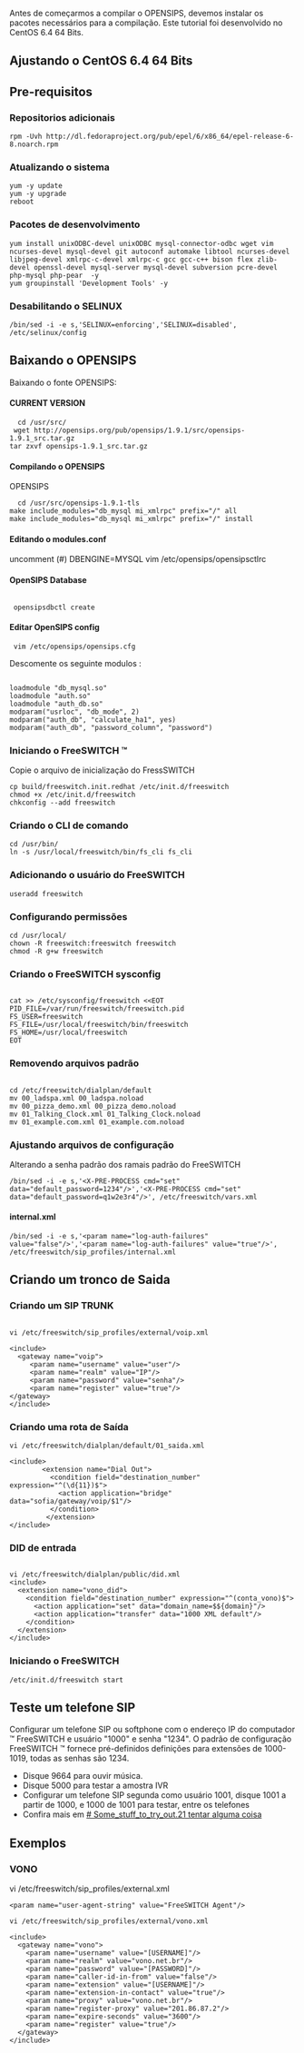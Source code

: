 Antes de começarmos a compilar o OPENSIPS, devemos instalar os pacotes necessários para a compilação. Este tutorial foi desenvolvido no CentOS 6.4 64 Bits.
== Ajustando o CentOS 6.4 64 Bits ==
== Pre-requisitos ==
===Repositorios adicionais===
<pre>
rpm -Uvh http://dl.fedoraproject.org/pub/epel/6/x86_64/epel-release-6-8.noarch.rpm
</pre>
===Atualizando o sistema===
<pre>
yum -y update
yum -y upgrade
reboot
</pre>

=== Pacotes de desenvolvimento ===
<pre>
yum install unixODBC-devel unixODBC mysql-connector-odbc wget vim ncurses-devel mysql-devel git autoconf automake libtool ncurses-devel libjpeg-devel xmlrpc-c-devel xmlrpc-c gcc gcc-c++ bison flex zlib-devel openssl-devel mysql-server mysql-devel subversion pcre-devel php-mysql php-pear  -y
yum groupinstall 'Development Tools' -y

</pre>

=== Desabilitando o SELINUX ===
<pre>
/bin/sed -i -e s,'SELINUX=enforcing','SELINUX=disabled', /etc/selinux/config
</pre>

== Baixando o OPENSIPS ==
Baixando o fonte OPENSIPS:

==== CURRENT VERSION ====
<pre>
  cd /usr/src/
 wget http://opensips.org/pub/opensips/1.9.1/src/opensips-1.9.1_src.tar.gz
tar zxvf opensips-1.9.1_src.tar.gz
</pre>


==== Compilando o OPENSIPS ====
OPENSIPS
<pre>
  cd /usr/src/opensips-1.9.1-tls
make include_modules="db_mysql mi_xmlrpc" prefix="/" all
make include_modules="db_mysql mi_xmlrpc" prefix="/" install
</pre>

==== Editando o modules.conf ==== 
uncomment (#) DBENGINE=MYSQL
vim /etc/opensips/opensipsctlrc
==== OpenSIPS Database ====

<pre> 
 opensipsdbctl create
</pre>

==== Editar OpenSIPS config ====

<pre>
 vim /etc/opensips/opensips.cfg
</pre>

Descomente os seguinte modulos :

<pre>

loadmodule "db_mysql.so"
loadmodule "auth.so"
loadmodule "auth_db.so"
modparam("usrloc", "db_mode", 2)
modparam("auth_db", "calculate_ha1", yes)  
modparam("auth_db", "password_column", "password")

</pre>

=== Iniciando o FreeSWITCH ™ ===

Copie o arquivo de inicialização do FressSWITCH

<pre>
cp build/freeswitch.init.redhat /etc/init.d/freeswitch
chmod +x /etc/init.d/freeswitch
chkconfig --add freeswitch
</pre>

=== Criando o CLI de comando ===

<pre>
cd /usr/bin/
ln -s /usr/local/freeswitch/bin/fs_cli fs_cli
</pre>

=== Adicionando o usuário do FreeSWITCH ===

<pre>
useradd freeswitch
</pre>

=== Configurando permissões ===
<pre>
cd /usr/local/
chown -R freeswitch:freeswitch freeswitch
chmod -R g+w freeswitch
</pre>

=== Criando o FreeSWITCH sysconfig ===

<pre>

cat >> /etc/sysconfig/freeswitch <<EOT
PID_FILE=/var/run/freeswitch/freeswitch.pid
FS_USER=freeswitch
FS_FILE=/usr/local/freeswitch/bin/freeswitch
FS_HOME=/usr/local/freeswitch
EOT
</pre>

=== Removendo arquivos padrão ===

<pre>

cd /etc/freeswitch/dialplan/default
mv 00_ladspa.xml 00_ladspa.noload
mv 00_pizza_demo.xml 00_pizza_demo.noload
mv 01_Talking_Clock.xml 01_Talking_Clock.noload
mv 01_example.com.xml 01_example.com.noload
</pre>

=== Ajustando arquivos de configuração ===

Alterando a senha padrão dos ramais padrão do FreeSWITCH

<pre>
/bin/sed -i -e s,'<X-PRE-PROCESS cmd="set" data="default_password=1234"/>','<X-PRE-PROCESS cmd="set" data="default_password=q1w2e3r4"/>', /etc/freeswitch/vars.xml
</pre>

====internal.xml====

<pre>
/bin/sed -i -e s,'<param name="log-auth-failures" value="false"/>','<param name="log-auth-failures" value="true"/>', /etc/freeswitch/sip_profiles/internal.xml
</pre>

==Criando um tronco de Saida==
===Criando um SIP TRUNK===

<pre>

vi /etc/freeswitch/sip_profiles/external/voip.xml

<include>
  <gateway name="voip">
     <param name="username" value="user"/>
     <param name="realm" value="IP"/>
     <param name="password" value="senha"/>
     <param name="register" value="true"/>
</gateway>
</include>

</pre>

===Criando uma rota de Saída===
<pre>
vi /etc/freeswitch/dialplan/default/01_saida.xml

<include>
        <extension name="Dial Out">
          <condition field="destination_number" expression="^(\d{11})$">
            <action application="bridge" data="sofia/gateway/voip/$1"/>
          </condition>
         </extension>
</include>

</pre>


===DID de entrada===

<pre>

vi /etc/freeswitch/dialplan/public/did.xml
<include>
  <extension name="vono_did">
    <condition field="destination_number" expression="^(conta_vono)$">
      <action application="set" data="domain_name=$${domain}"/>
      <action application="transfer" data="1000 XML default"/>
    </condition>
  </extension>
</include>

</pre>

=== Iniciando o FreeSWITCH ===

<pre>
/etc/init.d/freeswitch start
</pre>

== Teste um telefone SIP ==
Configurar um telefone SIP ou softphone com o endereço IP do computador ™ FreeSWITCH e usuário "1000" e senha "1234". O padrão de configuração FreeSWITCH ™ fornece pré-definidos definições para extensões de 1000-1019, todas as senhas são 1234.

* Disque 9664 para ouvir música.
* Disque 5000 para testar a amostra IVR
* Configurar um telefone SIP segunda como usuário 1001, disque 1001 a partir de 1000, e 1000 de 1001 para testar, entre os telefones
* Confira mais em [http://wiki.freeswitch.org/wiki/Getting_Started_Guide # Some_stuff_to_try_out.21 tentar alguma coisa]

== Exemplos ==
===VONO===
vi /etc/freeswitch/sip_profiles/external.xml

<pre>
<param name="user-agent-string" value="FreeSWITCH Agent"/>
</pre>
<pre>
vi /etc/freeswitch/sip_profiles/external/vono.xml

<include>
  <gateway name="vono">
    <param name="username" value="[USERNAME]"/>
    <param name="realm" value="vono.net.br"/>
    <param name="password" value="[PASSWORD]"/>
    <param name="caller-id-in-from" value="false"/>
    <param name="extension" value="[USERNAME]"/>
    <param name="extension-in-contact" value="true"/>
    <param name="proxy" value="vono.net.br"/>
    <param name="register-proxy" value="201.86.87.2"/>
    <param name="expire-seconds" value="3600"/>
    <param name="register" value="true"/>
  </gateway>
</include>
</pre>